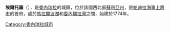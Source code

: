 {{Coord|10|57|24.01|N|71|39|19.01|W|display=title}}

'''埃爾托羅'''（{{lang-es|El Toro}}），是[[委內瑞拉|委內瑞拉]]的城鎮，位於該國西北部[[蘇利亞州|蘇利亞州]]，是[[帕迪拉海軍上將市|帕迪拉海軍上將市]]的首府，處於[[馬拉開波湖|馬拉開波湖]]和[[委內瑞拉灣|委內瑞拉灣]]之間，始建於1774年。

{{Venezuela-geo-stub}}
[[Category:委內瑞拉城市|Category:委內瑞拉城市]]